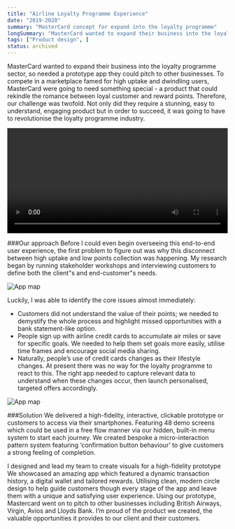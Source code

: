 ```yaml
---
title: "Airline Loyalty Programme Experience"
date: "2019-2020"
summary: "MasterCard concept for expand into the loyalty programme"
longSummary: "MasterCard wanted to expand their business into the loyalty programme sector, so needed a prototype app they could pitch to other businesses. "
tags: ["Product design", ]
status: archived
---
```


MasterCard wanted to expand their business into the loyalty programme sector, so needed a prototype app they could pitch to other businesses. To compete in a marketplace famed for high uptake and dwindling users, MasterCard were going to need something special - a product that could rekindle the romance between loyal customer and reward points. Therefore, our challenge was twofold. Not only did they require a stunning, easy to understand, engaging product but in order to succeed, it was going to have to revolutionise the loyalty programme industry.

<video src="/projects/mastercard/loyalty_programme-loop.mp4" width="100%    " height="240" controls></video>

###Our approach
Before I could even begin overseeing this end-to-end user experience, the first problem to figure out was why this disconnect between high uptake and low points collection was happening. My research began by running stakeholder workshops and interviewing customers to define both the client"s and end-customer"s needs.

<Image
  src="/projects/mastercard/img-large-mastercard.jpg"
  alt="App map"
  width={1458}
  height={761}
  contained
  size="lg"   
/>

Luckily, I was able to identify the core issues almost immediately:
- Customers did not understand the value of their points; we needed to demystify the whole process and highlight missed opportunities with a bank statement-like option.
- People sign up with airline credit cards to accumulate air miles or save for specific goals. We needed to help them set goals more easily, utilise time frames and encourage social media sharing.
- Naturally, people’s use of credit cards changes as their lifestyle changes. At present there was no way for the loyalty programme to react to this. The right app needed to capture relevant data to understand when these changes occur, then launch personalised, targeted offers accordingly.

<Image
  src="/projects/mastercard/img-portrait-mastercard.jpg"
  alt="App map"
  width={1458}
  height={761}
  contained
/>

###Solution
We delivered a high-fidelity, interactive, clickable prototype or customers to access via their smartphones. Featuring 48 demo screens which could be used in a free flow manner via our hidden, built-in menu system to start each journey. We created bespoke a micro-interaction pattern system featuring ‘confirmation button behaviour’ to give customers a strong feeling of completion.

I designed and lead my team to create visuals for a high-fidelity prototype We showcased an amazing app which featured a dynamic transaction history, a digital wallet and tailored rewards. Utilising clean, modern circle design to help guide customers though every stage of the app and leave them with a unique and satisfying user experience. Using our prototype, Mastercard went on to pitch to other businesses including British Airways, Virgin, Avios and Lloyds Bank. I’m proud of the product we created, the valuable opportunities it provides to our client and their customers.
